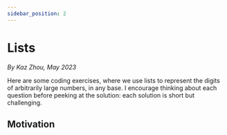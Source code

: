 ```yaml
---
sidebar_position: 2
---
```



# Lists

_By Kaz Zhou, May 2023_

Here are some coding exercises, where we use lists to represent the digits of arbitrarily large numbers, in any base. I encourage thinking about each question before peeking at the solution: each solution is short but challenging.

## Motivation





